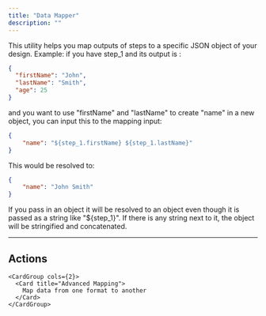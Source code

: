 ```yaml
---
title: "Data Mapper"
description: ""
---
```

This utility helps you map outputs of steps to a specific JSON object of your design.
Example:
if you have step_1 and its output is :

```json
{
  "firstName": "John",
  "lastName": "Smith",
  "age": 25
}
```

and you want to use "firstName" and "lastName" to create "name" in a new object, you can input this to the mapping input:

```json
{
    "name": "${step_1.firstName} ${step_1.lastName}"
}
```

This would be resolved to:

```json
{
    "name": "John Smith"
}
```
<Warning>If you pass in an object it will be resolved to an object even though it is passed as 
a string like "\$\{step_1}".
If there is any string next to it, the object will be stringified and concatenated.</Warning>

---

## Actions


    <CardGroup cols={2}>
      <Card title="Advanced Mapping">
        Map data from one format to another
      </Card>
    </CardGroup>
  
